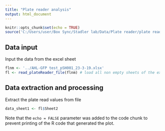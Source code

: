 ```yaml
---
title: "Plate reader analysis"
output: html_document
---
```


```r
knitr::opts_chunk$set(echo = TRUE)
source('C:/Users/user/Box Sync/Stadler lab/Data/Plate reader/plate reader analysis/general_functions_plate_reading.R')
```

## Data input

Input the data from the excel sheet

```r
flnm <- '../AHL-GFP test_pSH001_23-3-19.xlsx'
fl <- read_plateReader_file(flnm) # load all non empty sheets of the excel file into fl - as a list 
```

## Data extraction and processing

Extract the plate read values from file

```r
data_sheet1 <- fl$Sheet2

```

Note that the `echo = FALSE` parameter was added to the code chunk to prevent printing of the R code that generated the plot.
